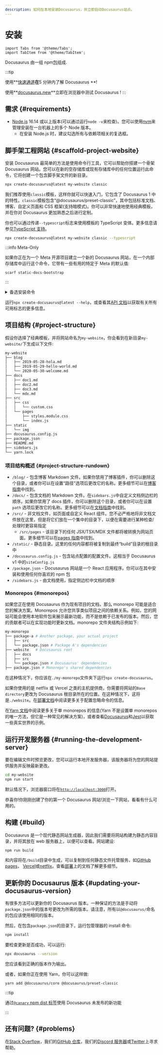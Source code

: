 ```yaml
---
description: 如何在本地安装Docusaurus，并立即启动Docusaurus站点。
---
```


# 安装

```mdx-code-block
import Tabs from '@theme/Tabs';
import TabItem from '@theme/TabItem';
```

Docusaurus 由一组 npm[包](https://github.com/facebook/docusaurus/tree/main/packages)组成.

:::tip

使用**[快速通道](introduction.mdx#fast-track)**在**5 分钟内了解 Docusaurus **!

使用**[docusaurus.new](https://docusaurus.new)**立即在浏览器中测试 Docusaurus !
:::

## 需求 {#requirements}

- [Node.js](https://nodejs.org/en/download/) 16.14 或以上版本(可以通过运行`node -v`来检查)。您可以使用[nvm](https://github.com/nvm-sh/nvm)来管理安装在一台机器上的多个 Node 版本。
  - 在安装 Node.js 时，建议勾选所有与依赖项相关的复选框。

## 脚手架工程网站 {#scaffold-project-website}

安装 Docusaurus 最简单的方法是使用命令行工具，它可以帮助你搭建一个骨架 Docusaurus 网站。您可以在新的空存储库或现有存储库中的任何位置运行此命令，它将创建一个包含脚手架文件的新目录。

```bash
npx create-docusaurus@latest my-website classic
```

我们推荐使用`classic`模板，这样你就可以快速入门，它包含了 Docusaurus 1 中的特性。`classic`模板包含“@docusaurus/preset-classic”，其中包括标准文档、博客、自定义页面和 CSS 框架(支持暗模式)。你可以非常快速地使用经典模板，并在你对 Docusaurus 更加熟悉之后进行定制。

你也可以通过传递`--typescript`标志来使用模板的 TypeScript 变体。更多信息请参见[TypeScript 支持](./typescript-support.mdx)。

```bash
npx create-docusaurus@latest my-website classic --typescript
```

:::info Meta-Only

如果你正在为一个 Meta 开源项目建立一个新的 Docusaurus 网站，在一个内部存储库中运行这个命令，它带有一些有用的特定于 Meta 的默认值:

```bash
scarf static-docs-bootstrap
```

:::

<details>
  <summary>备选安装命令</summary>

你也可以使用你喜欢的项目管理器来初始化一个新项目:

```bash npm2yarn
npm init docusaurus
```

</details>

运行`npx create-docusaurus@latest --help`，或查看其[API 文档](./api/misc/create-docusaurus.mdx)以获取有关所有可用标志的更多信息。

## 项目结构 {#project-structure}

假设你选择了经典模板，并将网站命名为`my-website`，你会看到在新目录`my-website/`下生成以下文件:

```bash
my-website
├── blog
│   ├── 2019-05-28-hola.md
│   ├── 2019-05-29-hello-world.md
│   └── 2020-05-30-welcome.md
├── docs
│   ├── doc1.md
│   ├── doc2.md
│   ├── doc3.md
│   └── mdx.md
├── src
│   ├── css
│   │   └── custom.css
│   └── pages
│       ├── styles.module.css
│       └── index.js
├── static
│   └── img
├── docusaurus.config.js
├── package.json
├── README.md
├── sidebars.js
└── yarn.lock
```

### 项目结构概述 {#project-structure-rundown}

- `/blog/` - 包含博客 Markdown 文件。如果你禁用了博客插件，你可以删除这个目录，或者你可以在设置“路径”选项后更改它的名称。更多细节可以在[博客指南](blog.mdx)中找到。
- `/docs/` - 包含文档的 Markdown 文件。在`sidebars.js`中自定义文档侧边栏的顺序。如果你禁用了 docs 插件，你可以删除这个目录，或者你可以在设置`path` 选项后更改它的名称。更多细节可以在[文档指南](./guides/docs/docs-introduction.mdx)中找到。
- `/src/` - 非文档文件，如页面或自定义 React 组件。您不必严格地将非文档文件放在这里，但是将它们放在一个集中的目录下，以便在需要进行某种检查/处理时更容易指定
  - `/src/pages` - 该目录下的任何 JSX/TSX/MDX 文件都将被转换为网站页面。更多细节可以在[pages 指南](guides/creating-pages.mdx)中找到。
- `/static/` - 静态目录。这里的任何内容都将被复制到最终“build”目录的根目录中
- `/docusaurus.config.js` - 包含站点配置的配置文件。这相当于 Docusaurus v1 中的`siteConfig.js`
- `/package.json` - Docusaurus 网站是一个 React 应用程序。你可以在其中安装和使用任何你喜欢的 npm 包
- `/sidebars.js` - 由文档使用，指定侧边栏中文档的顺序

### Monorepos {#monorepos}

如果您正在使用 Docusaurus 作为现有项目的文档，那么 monorepo 可能是适合您的解决方案。Monorepos 允许您共享类似项目之间的依赖关系。例如，您的网站可能会使用本地软件包来展示最新功能，而不是依赖于已发布的版本。然后，您的贡献者可以在实现功能时更新文档。monorepo 文件夹结构示例如下:

```bash
my-monorepo
├── package-a # Another package, your actual project
│   ├── src
│   └── package.json # Package A's dependencies
├── website   # Docusaurus root
│   ├── docs
│   ├── src
│   └── package.json # Docusaurus' dependencies
├── package.json # Monorepo's shared dependencies
```

在这种情况下，你应该在`./my-monorepo`文件夹下运行`npx create-docusaurus`。

如果你使用的是 netflix 或 Vercel 之类的主机提供商，你需要将网站的`Base directory`更改为 Docusaurus 根目录所在的位置。在这种情况下，这将是`./website`。在[部署文档](./deployment.mdx#deploying-to-netlify)中阅读更多关于配置忽略命令的信息。

在[Yarn 文档](https://yarnpkg.com/features/workspaces)中阅读更多关于单 monorepos 的信息(Yarn 不是设置单 monorepos 的唯一方法，但它是一种常见的解决方案)，或者查看[Docusaurus](https://github.com/facebook/docusaurus)和[Jest](https://github.com/facebook/jest)以获取一些真实世界的示例。

## 运行开发服务器 {#running-the-development-server}

要在编辑文件时预览更改，您可以运行本地开发服务器，该服务器将为您的网站提供服务并反映最新更改。

```bash npm2yarn
cd my-website
npm run start
```

默认情况下，浏览器窗口将在[`http://localhost:3000`](http://localhost:3000)打开。

恭喜你!你刚刚创建了你的第一个 Docusaurus 网站!浏览一下网站，看看有什么可用的。

## 构建 {#build}

Docusaurus 是一个现代静态网站生成器，因此我们需要将网站构建为静态内容目录，并将其放在 web 服务器上，以便可以查看。网站建设:

```bash npm2yarn
npm run build
```

和内容将在`/build`目录中生成，可以复制到任何静态文件托管服务，如[GitHub pages](https://pages.github.com/)， [Vercel](https://vercel.com/)或[netflix](https://www.netlify.com/)。查看[部署](deployment.mdx)上的文档了解更多细节。

## 更新你的 Docusaurus 版本 {#updating-your-docusaurus-version}

有很多方法可以更新你的 Docusaurus 版本。一种保证的方法是手动将`package.json`中的版本号更改为所需的版本。请注意，所有以`@docusaurus/`命名的包应该使用相同的版本。


<UpgradeGuide />

然后，在包含`package.json`的目录下，运行包管理器的 install 命令:

```bash npm2yarn
npm install
```

要检查更新是否成功，可以运行:

```bash
npx docusaurus --version
```

您应该看到正确的版本作为输出。

或者，如果你正在使用 Yarn，你可以这样做:

```bash
yarn add @docusaurus/core @docusaurus/preset-classic
```

:::tip

通过[`@canary` npm dist 标签](/community/canary)使用 Docusaurus 未发布的新功能

:::

## 还有问题? {#problems}

在[Stack Overflow](https://stackoverflow.com/questions/tagged/docusaurus)，我们的[GitHub 仓库](https://github.com/facebook/docusaurus)，我们的[Discord 服务器](https://discordapp.com/invite/docusaurus)或[Twitter](https://twitter.com/docusaurus)上寻求帮助。
